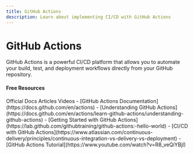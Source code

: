 ```yaml
---
title: GitHub Actions
description: Learn about implementing CI/CD with GitHub Actions
---
```


# GitHub Actions

GitHub Actions is a powerful CI/CD platform that allows you to automate your build, test, and deployment workflows directly from your GitHub repository.

#### Free Resources

<Tabs defaultValue="article">
<TabsList>
<TabsTrigger value="official">Official Docs</TabsTrigger>
<TabsTrigger value="article">Articles</TabsTrigger>
<TabsTrigger value="video">Videos</TabsTrigger>
</TabsList>

<TabsContent value="official">
- [GitHub Actions Documentation](https://docs.github.com/en/actions)
- [Understanding GitHub Actions](https://docs.github.com/en/actions/learn-github-actions/understanding-github-actions)
</TabsContent>
<TabsContent value="article">
- [Getting Started with GitHub Actions](https://lab.github.com/githubtraining/github-actions:-hello-world)
- [CI/CD with GitHub Actions](https://www.atlassian.com/continuous-delivery/principles/continuous-integration-vs-delivery-vs-deployment)
</TabsContent>
<TabsContent value="video">
- [GitHub Actions Tutorial](https://www.youtube.com/watch?v=R8_veQiYBjI)
</TabsContent>
</Tabs>
